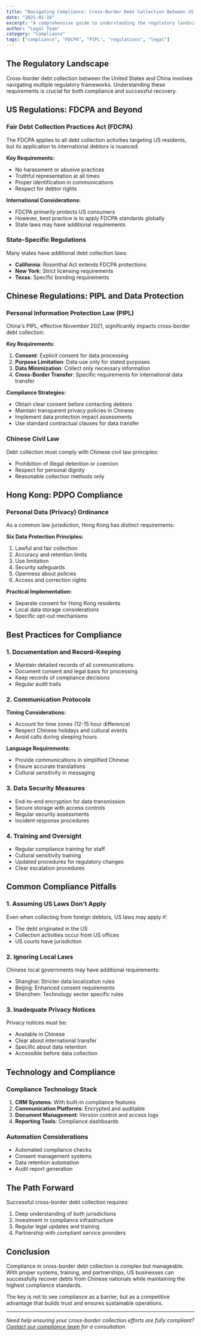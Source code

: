```yaml
---
title: "Navigating Compliance: Cross-Border Debt Collection Between US and China"
date: "2025-01-10"
excerpt: "A comprehensive guide to understanding the regulatory landscape for collecting debts from Chinese nationals while maintaining full compliance."
author: "Legal Team"
category: "Compliance"
tags: ["compliance", "FDCPA", "PIPL", "regulations", "legal"]
---
```


## The Regulatory Landscape

Cross-border debt collection between the United States and China involves navigating multiple regulatory frameworks. Understanding these requirements is crucial for both compliance and successful recovery.

## US Regulations: FDCPA and Beyond

### Fair Debt Collection Practices Act (FDCPA)
The FDCPA applies to all debt collection activities targeting US residents, but its application to international debtors is nuanced:

**Key Requirements:**
- No harassment or abusive practices
- Truthful representation at all times
- Proper identification in communications
- Respect for debtor rights

**International Considerations:**
- FDCPA primarily protects US consumers
- However, best practice is to apply FDCPA standards globally
- State laws may have additional requirements

### State-Specific Regulations
Many states have additional debt collection laws:
- **California**: Rosenthal Act extends FDCPA protections
- **New York**: Strict licensing requirements
- **Texas**: Specific bonding requirements

## Chinese Regulations: PIPL and Data Protection

### Personal Information Protection Law (PIPL)
China's PIPL, effective November 2021, significantly impacts cross-border debt collection:

**Key Requirements:**
1. **Consent**: Explicit consent for data processing
2. **Purpose Limitation**: Data use only for stated purposes
3. **Data Minimization**: Collect only necessary information
4. **Cross-Border Transfer**: Specific requirements for international data transfer

**Compliance Strategies:**
- Obtain clear consent before contacting debtors
- Maintain transparent privacy policies in Chinese
- Implement data protection impact assessments
- Use standard contractual clauses for data transfer

### Chinese Civil Law
Debt collection must comply with Chinese civil law principles:
- Prohibition of illegal detention or coercion
- Respect for personal dignity
- Reasonable collection methods only

## Hong Kong: PDPO Compliance

### Personal Data (Privacy) Ordinance
As a common law jurisdiction, Hong Kong has distinct requirements:

**Six Data Protection Principles:**
1. Lawful and fair collection
2. Accuracy and retention limits
3. Use limitation
4. Security safeguards
5. Openness about policies
6. Access and correction rights

**Practical Implementation:**
- Separate consent for Hong Kong residents
- Local data storage considerations
- Specific opt-out mechanisms

## Best Practices for Compliance

### 1. Documentation and Record-Keeping
- Maintain detailed records of all communications
- Document consent and legal basis for processing
- Keep records of compliance decisions
- Regular audit trails

### 2. Communication Protocols
**Timing Considerations:**
- Account for time zones (12-15 hour difference)
- Respect Chinese holidays and cultural events
- Avoid calls during sleeping hours

**Language Requirements:**
- Provide communications in simplified Chinese
- Ensure accurate translations
- Cultural sensitivity in messaging

### 3. Data Security Measures
- End-to-end encryption for data transmission
- Secure storage with access controls
- Regular security assessments
- Incident response procedures

### 4. Training and Oversight
- Regular compliance training for staff
- Cultural sensitivity training
- Updated procedures for regulatory changes
- Clear escalation procedures

## Common Compliance Pitfalls

### 1. Assuming US Laws Don't Apply
Even when collecting from foreign debtors, US laws may apply if:
- The debt originated in the US
- Collection activities occur from US offices
- US courts have jurisdiction

### 2. Ignoring Local Laws
Chinese local governments may have additional requirements:
- Shanghai: Stricter data localization rules
- Beijing: Enhanced consent requirements
- Shenzhen: Technology sector specific rules

### 3. Inadequate Privacy Notices
Privacy notices must be:
- Available in Chinese
- Clear about international transfer
- Specific about data retention
- Accessible before data collection

## Technology and Compliance

### Compliance Technology Stack
1. **CRM Systems**: With built-in compliance features
2. **Communication Platforms**: Encrypted and auditable
3. **Document Management**: Version control and access logs
4. **Reporting Tools**: Compliance dashboards

### Automation Considerations
- Automated compliance checks
- Consent management systems
- Data retention automation
- Audit report generation

## The Path Forward

Successful cross-border debt collection requires:
1. Deep understanding of both jurisdictions
2. Investment in compliance infrastructure
3. Regular legal updates and training
4. Partnership with compliant service providers

## Conclusion

Compliance in cross-border debt collection is complex but manageable. With proper systems, training, and partnerships, US businesses can successfully recover debts from Chinese nationals while maintaining the highest compliance standards.

The key is not to see compliance as a barrier, but as a competitive advantage that builds trust and ensures sustainable operations.

---

*Need help ensuring your cross-border collection efforts are fully compliant? [Contact our compliance team](/contact) for a consultation.*